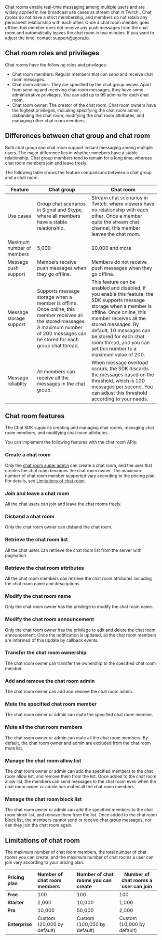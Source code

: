 
Chat rooms enable real-time messaging among multiple users and are widely applied in live broadcast use cases as stream chat in Twitch.. Chat rooms do not have a strict membership, and members do not retain any permanent relationship with each other. Once a chat room member goes offline, this member does not receive any push messages from the chat room and automatically leaves the chat room in two minutes. If you want to adjust the time, contact [support@agora.io](mailto:support@agora.io).

## Chat room roles and privileges

Chat rooms have the following roles and privileges:

- Chat room members: Regular members that can send and receive chat room messages. 
- Chat room admins: They are specified by the chat group owner. Apart from sending and receiving chat room messages, they have some administrative privileges. You can add up to 99 admins for each chat room.
- Chat room owner: The creator of the chat room. Chat room owners have the highest privileges, including specifying the chat room admin, disbanding the chat room, modifying the chat room attributes, and managing other chat room members.

## Differences between chat group and chat room

Both chat group and chat room support instant messaging among multiple users. The major difference lies in whether mmebers have a stable relationship. Chat group members tend to remain for a long time, whereas chat room members join and leave freely.

The following table shows the feature comparisons between a chat group and a chat room:

| Feature    | Chat group   | Chat room     |
| --- | --- | --- |
| Use cases  | Group chat scenarios in Signal and Skype, where all members have a stable relationship. | Stream chat scenarios in Twitch, where viewers have no relationship with each other. Once a member quits the stream chat channel, this member leaves the chat room.  |
| Maximum number of members | 5,000 | 20,000 and more  |
| Message push support | Members receive push messages when they go offline. | Members do not receive push messages when they go offline. |
| Message storage support | Supports message storage when a member is offline. Once online, this member receives all the stored messages. A maximum number of 200 messages can be stored for each group chat thread.   | This feature can be enabled and disabled. If you enable this feature, the SDK supports message storage when a member is offline. Once online, this member receives all the stored messages. By default, 10 messages can be stored for each chat room thread, and you can set this number to a maximum value of 200. |
| Message reliablity | All members can receive all the messages in the chat group. | When message overload occurs, the SDK discards the messages based on the threshold, which is 100 messages per second. You can adjust this threshold according to your needs.  |

## Chat room features

The Chat SDK supports creating and managing chat rooms, managing chat room members, and modifying chat room attributes.

You can implement the following features with the chat room APIs:


### Create a chat room

Only the [chat room super admin](/agora-chat/restful-api/chatroom-management/manage-chatroom-admins#adding-a-chat-room-super-admin) can create a chat room, and the user that creates the chat room becomes the chat room owner. The maximum number of chat room member supported vary according to the pricing plan. For details, see [Limitations of chat room](#limitations).

### Join and leave a chat room

All the chat users can join and leave the chat rooms freely.

### Disband a chat room

Only the chat room owner can disband the chat room. 

### Retrieve the chat room list

All the chat users can retrieve the chat room list from the server with pagination.

### Retrieve the chat room attributes

All the chat room members can retrieve the chat room attributes including the chat room name and descriptions.

### Modify the chat room name

Only the chat room owner has the privilege to modify the chat room name.

### Modify the chat room announcement

Only the chat room owner has the privilege to edit and delete the chat room announcement. Once the notification is updated, all the chat room members are informed of this update by callback events.

### Transfer the chat room ownership

The chat room owner can transfer the ownership to the specified chat room member.

### Add and remove the chat room admin

The chat room owner can add and remove the chat room admin.

### Mute the specified chat room member

The chat room owner or admin can mute the specified chat room member.

### Mute all the chat room members

The chat room owner or admin can mute all the chat room members. By default, the chat room owner and admin are excluded from the chat room mute list.

### Manage the chat room allow list

The chat room owner or admin can add the specified members to the chat room allow list, and remove them from the list. Once added to the chat room allow list, the members can send messages to the chat room even when the chat room owner or admin has muted all the chat room members.

### Manage the chat room block list

The chat room owner or admin can add the specified members to the chat room block list, and remove them from the list. Once added to the chat room block list, the members cannot send or receive chat group messages, nor can they join the chat room again.


<a name="limitations"></a>

## Limitations of chat room

The maximum number of chat room members, the total number of chat rooms you can create, and the maximum number of chat rooms a user can join vary according to your pricing plan.

| Pricing plan   | Number of chat room members   | Number of chat rooms you can create | Number of chat rooms a user can join |
| :--------- | :------------- | :----------- | ------------------ |
| **Free**       | 100            | 100          | 100                |
| **Starter**    | 2,000          | 10,000       | 1,000              |
| **Pro**        | 10,000         | 50,000       | 2,000              |
| **Enterprise** | Custom (20,000 by default) | Custom (100,000 by default)      | Custom (10,000 by default)             |